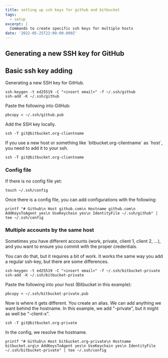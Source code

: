 ```yaml
---
title: setting up ssh keys for github and bitbucket
tags:
  - setup
excerpt: |
  Commands to create specific ssh keys for multiple hosts
date: '2022-05-25T22:00:00.000Z'
---
```


## Generating a new SSH key for GitHub

## Basic ssh key adding

Generating a new SSH key for GitHub.

```shell
ssh-keygen -t ed25519 -C "<insert email>" -f ~/.ssh/github
ssh-add -K ~/.ssh/github
```

Paste the following into GitHub:

```shell
pbcopy < ~/.ssh/github.pub
```

Add the SSH key locally.

```shell
ssh -T git@bitbucket.org-clientname
```



If you use a new host or something like \`bitbucket.org-clientname\` as \`host\`, you need to add it to your ssh.

```shell
ssh -T git@bitbucket.org-clientname
```

### Config file

If there is no config file yet:

```shell
touch ~/.ssh/config
```

Once there is a config file, you can add configurations with the following:

```shell
printf "# Github\n Host github.com\n Hostname github.com\n AddKeysToAgent yes\n UseKeychain yes\n IdentityFile ~/.ssh/github" | tee ~/.ssh/config
```



### Multiple accounts by the same host

Sometimes you have different accounts (work, private, client 1, client 2, ...), and you want to ensure you commit with the proper credentials.

You can do that, but it requires a bit of work. It works the same way you add a regular ssh-key, but there are some differences.

```shell
ssh-keygen -t ed25519 -C "<insert email>" -f ~/.ssh/bitbucket-private
ssh-add -K ~/.ssh/bitbucket-private
```

Paste the following into your host (Bitbucket in this example):

```shell
pbcopy < ~/.ssh/bitbucket-private.pub
```

Now is where it gets different. You create an alias. We can add anything we want behind the hostname. In this example, we add "-private", but it might as well be "-client-x".

```shell
ssh -T git@bitbucket.org-private
```

In the config, we resolve the hostname.

```shell
printf "# Github\n Host bitbucket.org-private\n Hostname bitbucket.org\n AddKeysToAgent yes\n UseKeychain yes\n IdentityFile ~/.ssh/bitbucket-private" | tee ~/.ssh/config
```

